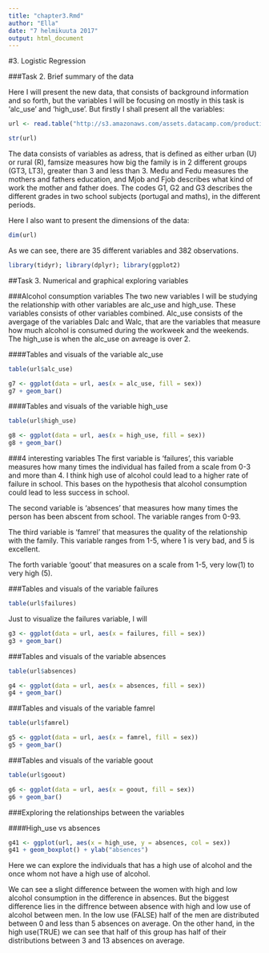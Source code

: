 ```yaml
---
title: "chapter3.Rmd"
author: "Ella"
date: "7 helmikuuta 2017"
output: html_document
---
```




#3. Logistic Regression

###Task 2. Brief summary of the data

Here I will present the new data, that consists of background information and so forth, but the variables I will be focusing on mostly in this task is 'alc_use' and 'high_use'. But firstly I shall present all the variables:
```r
url <- read.table("http://s3.amazonaws.com/assets.datacamp.com/production/course_2218/datasets/alc.txt", sep=",", header=TRUE)
```



```r
str(url)
```

The data consists of variables as adress, that is defined as either urban (U) or rural (R), famsize measures how big the family is in 2 different groups (GT3, LT3), greater than 3 and less than 3. Medu and Fedu measures the mothers and fathers education, and Mjob and Fjob describes what kind of work the mother and father does. The codes G1, G2 and G3 describes the different grades in two school subjects (portugal and maths), in the different periods. 


Here I also want to present the dimensions of the data:

```r
dim(url)
```

As we can see, there are 35 different variables and 382 observations.


```r
library(tidyr); library(dplyr); library(ggplot2)
```

##Task 3. Numerical and graphical exploring variables


###Alcohol consumption variables
The two new variables I will be studying the relationship with other variables are alc_use and high_use. These variables consists of other variables combined. Alc_use consists of the avergage of the variables Dalc and Walc, that are the variables that measure how much alcohol is consumed during the workweek and the weekends. The high_use is when the alc_use on avreage is over 2. 

####Tables and visuals of the variable alc_use

```r
table(url$alc_use)
```

```r
g7 <- ggplot(data = url, aes(x = alc_use, fill = sex))
g7 + geom_bar()
```

####Tables and visuals of the variable high_use

```r
table(url$high_use)
```

```r
g8 <- ggplot(data = url, aes(x = high_use, fill = sex))
g8 + geom_bar()
```


###4 interesting variables
The first variable is 'failures', this variable measures how many times the individual has failed from a scale from 0-3 and more than 4. I think high use of alcohol could lead to a higher rate of failure in school. This bases on the hypothesis that alcohol consumption could lead to less success in school. 

  The second variable is 'absences' that measures how many times the person has been abscent from school. The variable ranges from 0-93.
  
  The third variable is 'famrel' that measures the quality of the relationship with the family. This variable ranges from 1-5, where 1 is very bad, and 5 is excellent.
  
  The forth variable 'goout' that measures on a scale from 1-5, very low(1) to very high (5). 



###Tables and visuals of the variable failures


```r
table(url$failures)
```
Just to visualize the failures variable, I will 
```r
g3 <- ggplot(data = url, aes(x = failures, fill = sex))
g3 + geom_bar()
```


###Tables and visuals of the variable absences


```r
table(url$absences)
```

```r
g4 <- ggplot(data = url, aes(x = absences, fill = sex))
g4 + geom_bar()
```


###Tables and visuals of the variable famrel

```r
table(url$famrel)
```

```r
g5 <- ggplot(data = url, aes(x = famrel, fill = sex))
g5 + geom_bar()
```

###Tables and visuals of the variable goout

```r
table(url$goout)
```

```r
g6 <- ggplot(data = url, aes(x = goout, fill = sex))
g6 + geom_bar()
```




###Exploring the relationships between the variables

####High_use vs absences

```r

g41 <- ggplot(url, aes(x = high_use, y = absences, col = sex))
g41 + geom_boxplot() + ylab("absences")

```

Here we can explore the individuals that has a high use of alcohol and the once whom not have a high use of alcohol.

We can see a slight difference between the women with high and low alcohol consumption in the difference in absences. But the biggest difference lies in the diffrence between absence with high and low use of alcohol between men. In the low use (FALSE) half of the men are distributed between 0 and less than 5 absences on average. On the other hand, in the high use(TRUE) we can see that half of this group has half of their distributions between 3 and 13 absences on average.  

